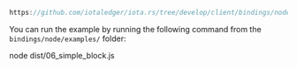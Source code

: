 
<DotEnvWarning/>

```ts reference
https://github.com/iotaledger/iota.rs/tree/develop/client/bindings/nodejs/examples/06_simple_block.ts
```
You can run the example by running the following command from the `bindings/node/examples/` folder:

<CodeBlock className="language-bash">
    node dist/06_simple_block.js
</CodeBlock>
